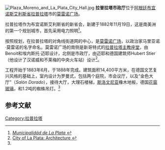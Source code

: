 [[File:Plaza_Moreno_and_La_Plata_City_Hall.jpg|thumb]]
'''拉普拉塔市政厅'''位于[[阿根廷|阿根廷]][[布宜诺斯艾利斯省|布宜诺斯艾利斯省]][[拉普拉塔|拉普拉塔]]市的[[莫雷诺广场|莫雷诺广场]]。

拉普拉塔作为布宜诺斯艾利斯省的新省会，新建于1882年11月19日，这是南美洲的第一个规划城市，首先采用电力照明<ref>[http://www.laplata.gov.ar/nuevo/ciudad/historia/historia.shtm ''Municipalidád de La Plata'' {{es}}] {{webarchive|url=https://web.archive.org/web/20090310025533/http://www.laplata.gov.ar/nuevo/ciudad/historia/historia.shtm |date=2009-03-10 }}</ref>。 

按照规划，在拉普拉塔的对角线街道网的中心，是[[莫雷诺广场|莫雷诺广场]]，以政治家马里亚诺·莫雷诺的名字命名。莫雷诺广场的南侧是新哥特式的[[拉普拉塔主教座堂|拉普拉塔主教座堂]]，由Benoit和埃内斯托·迈耶设计，北侧是市政厅，由迈耶和德国建筑师Hubert Stier（他设计了汉诺威和不莱梅的中央火车站）设计<ref name=lp>[http://www.laplata.gov.ar/nuevo/ciudad/arquitectura/palacio.shtm City of La Plata: Architecture {{es}}] {{webarchive|url=https://web.archive.org/web/20100227044644/http://www.laplata.gov.ar/nuevo/ciudad/arquitectura/palacio.shtm |date=2010-02-27 }}</ref>。

工程开始于1883年6月，于1888年完成。建筑面积14,400平方米，在德国文艺复兴风格的基础上，室内设计为罗曼式，包括两个庭院，市会议厅，以及“金色大厅”（''Salón Dorado''），接待大厅，大理石楼梯，[[斯洛文尼亚|斯洛文尼亚]]橡木地板，德国[[花窗玻璃|花窗玻璃]]，和1.2吨的蜘蛛吊灯。<ref name=lp/> 
==参考文献==
{{reflist}}

{{coord|34|55|12|S|57|57|11|W|display=title}}

{{DEFAULTSORT:La Plata City Hall}}
[[Category:拉普拉塔|Category:拉普拉塔]]